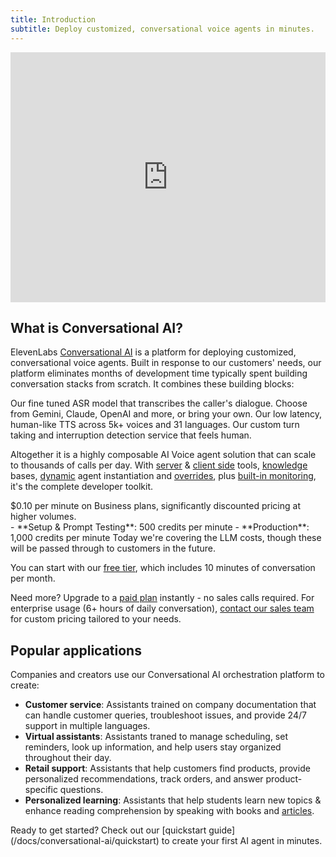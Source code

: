 ```yaml
---
title: Introduction
subtitle: Deploy customized, conversational voice agents in minutes.
---
```


<iframe
  src="https://player.vimeo.com/video/1029660636"
  width="100%"
  height="400"
  frameBorder="0"
  allow="autoplay; fullscreen; picture-in-picture"
  allowFullScreen
  style={{
    borderRadius: '12px',
  }}
>
  Your browser does not support the video tag.
</iframe>

## What is Conversational AI?

ElevenLabs [Conversational AI](https://elevenlabs.io/conversational-ai) is a platform for deploying customized, conversational voice agents. Built in response to our customers' needs, our platform eliminates months of development time typically spent building conversation stacks from scratch. It combines these building blocks:

<CardGroup cols={2}>
  <Card title="Speech to text">
    Our fine tuned ASR model that transcribes the caller's dialogue.
  </Card>
  <Card title="Language model">
    Choose from Gemini, Claude, OpenAI and more, or bring your own.
  </Card>
  <Card title="Text to speech">
    Our low latency, human-like TTS across 5k+ voices and 31 languages.
  </Card>
  <Card title="Turn taking">
    Our custom turn taking and interruption detection service that feels human.
  </Card>
</CardGroup>

Altogether it is a highly composable AI Voice agent solution that can scale to thousands of calls per day. With [server](/docs/conversational-ai/customization/tools) & [client side](/docs/conversational-ai/customization/client-tools) tools, [knowledge](/docs/conversational-ai/customization/knowledge-base) bases, [dynamic](/docs/conversational-ai/customization/dynamic-variables) agent instantiation and [overrides](/docs/conversational-ai/customization/overrides), plus [built-in monitoring](/docs/conversational-ai/quickstart#analyze-and-collect-conversation-data), it's the complete developer toolkit.

<Card title="Pricing" horizontal>
  $0.10 per minute on Business plans, significantly discounted pricing at higher volumes.
 <br />
- **Setup & Prompt Testing**: 500 credits per minute
- **Production**: 1,000 credits per minute

</Card>

<Note>
  Today we're covering the LLM costs, though these will be passed through to customers in the
  future.
</Note>

You can start with our [free tier](https://elevenlabs.io/app/sign-up), which includes 10 minutes of conversation per month.

Need more? Upgrade to a [paid plan](https://elevenlabs.io/pricing) instantly - no sales calls required. For enterprise usage (6+ hours of daily conversation), [contact our sales team](https://elevenlabs.io/contact-sales) for custom pricing tailored to your needs.

## Popular applications

Companies and creators use our Conversational AI orchestration platform to create:

- **Customer service**: Assistants trained on company documentation that can handle customer queries, troubleshoot issues, and provide 24/7 support in multiple languages.
- **Virtual assistants**: Assistants traned to manage scheduling, set reminders, look up information, and help users stay organized throughout their day.
- **Retail support**: Assistants that help customers find products, provide personalized recommendations, track orders, and answer product-specific questions.
- **Personalized learning**: Assistants that help students learn new topics & enhance reading comprehension by speaking with books and [articles](https://elevenlabs.io/blog/time-brings-conversational-ai-to-journalism).

<Note>
  Ready to get started? Check out our [quickstart guide](/docs/conversational-ai/quickstart)
  to create your first AI agent in minutes.
</Note>
